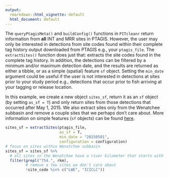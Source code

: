 ```yaml
---
output:
  rmarkdown::html_vignette: default
  html_document: default
---
```


The `queryPtagisMeta()` and `buildConfig()` functions in `PITcleanr` return information from **all** INT and MRR sites in PTAGIS. However, the user may only be interested in detections from site codes found within their complete tag history output downloaded from PTAGIS e.g., your `ptagis_file`. The `extractSites()` function does just that: extracts the site codes found in the complete tag history. In addition, the detections can be filtered by a minimum and/or maximum detection date, and the results are returned as either a tibble, or as a simple (spatial) feature `sf` object. Setting the `min_date` argument could be useful if the user is not interested in detections at sites prior to your study period e.g., detections that occur prior to fish arriving at your tagging or release location.

In this example, we create a new object `sites_sf`, return it as an `sf` object (by setting `as_sf = T`) and only return sites from those detections that occurred after May 1, 2015. We also extract sites only from the Wenatchee subbasin and remove a couple sites that we perhaps don't care about. More information on simple features (`sf` objects) can be found [here](https://r-spatial.github.io/sf/).

```r
sites_sf = extractSites(ptagis_file,
                        as_sf = T,
                        min_date = "20150501",
                        configuration = configuration)
# focus on sites within Wenatchee subbasin
sites_sf = sites_sf %>%
  # all sites in the Wenatchee have a river kilometer that starts with 754
  filter(grepl("754.", rkm),
         # remove a few sites we don't care about
         !site_code %in% c("LWE", "ICICLC"))

```
